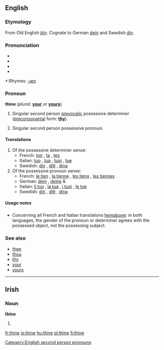 ==English==

===Etymology===
From Old English ''[[þīn]]''. Cognate to German [[dein]] and Swedish [[din]].

===Pronunciation===
*{{AHD|/<i>th</i>īn/}}
*{{IPA|/ðæin/}}
*{{SAMPA|/Dain/}}
*{{audio|en-us-thine.ogg|Audio (US)}}

*:Rhymes: [[Rhymes:English:-aɪn|-aɪn]]

===Pronoun===
'''thine''' (''plural:'' '''[[your]]''' ''or'' '''[[yours]]''')

# {{context|archaic}} {{italbrac|plural: your}} Singular second person [[prevocalic]] possessive determiner ([[preconsonantal]] form: '''[[thy]]''').
# {{context|archaic}} {{italbrac|plural: yours}} Singular second person possessive pronoun.

====Translations====
# Of the possessive determiner sense:
#*French: [[ton]] {{m}}{{s}}, [[ta]] {{f}}{{s}}, [[tes]] {{p}}
#*Italian: [[tuo]] {{m}}{{s}}, [[tua]] {{f}}{{s}}, [[tuoi]] {{m}}{{p}}, [[tue]] {{f}}{{p}}
#*Swedish: [[din]] {{m}}{{s}}, [[ditt]] {{n}}{{s}}, [[dina]] {{p}}
# Of the possessive pronoun sense:
#*French: [[le tien]] {{m}}{{s}}, [[la tienne]] {{f}}{{s}}, [[les tiens]] {{m}}{{p}}, [[les tiennes]] {{f}}{{p}}
#*German: [[dein]] {{m}}{{s}}, [[deine]] {{p}} & {{f}}{{s}}
#*Italian: [[il tuo]] {{m}}{{s}}, [[la tua]] {{f}}{{s}}, [[i tuoi]] {{m}}{{p}}, [[le tue]]
#*Swedish: [[din]] {{m}}{{s}}, [[ditt]] {{n}}{{s}}, [[dina]] {{p}} {{f}}{{p}}

=====Usage notes=====
*Concerning all French and Italian translations [[hereabove]]: in both languages, the gender of the pronoun or determiner agrees with the possessed object, not the possessing subject.

===See also===
*[[thee]]
*[[thou]]
*[[thy]]
*[[your]]
*[[yours]]

[[Category:English second person pronouns]]

----

==Irish==

===Noun===
'''thine'''

# {{mutation of|tine#Irish|tine}}

[[fr:thine]]
[[io:thine]]
[[hu:thine]]
[[pl:thine]]
[[fi:thine]]